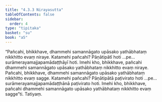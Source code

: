 ```yaml
---
title: "4.3.3 Nirayasutta"
tableOfContents: false
sidebar:
  order: 4
type: "tipitaka"
basket: "su"
book: "a5"
---
```



<DynamicBreadcrumb />

<Division number="173" book="a5" bookNo="16" page="179">

<Paragraph number="1004" book="a5">
“Pañcahi, bhikkhave, dhammehi samannāgato upāsako yathābhataṃ nikkhitto evaṃ niraye. Katamehi pañcahi? Pāṇātipātī hoti …pe…  surāmerayamajjapamādaṭṭhāyī hoti. Imehi kho, bhikkhave, pañcahi dhammehi samannāgato upāsako yathābhataṃ nikkhitto evaṃ niraye.
</Paragraph>

<Paragraph number="1005" book="a5">
Pañcahi, bhikkhave, dhammehi samannāgato upāsako yathābhataṃ nikkhitto evaṃ sagge. Katamehi pañcahi? Pāṇātipātā paṭivirato hoti …pe…  surāmerayamajjapamādaṭṭhānā paṭivirato hoti. Imehi kho, bhikkhave, pañcahi dhammehi samannāgato upāsako yathābhataṃ nikkhitto evaṃ sagge”ti.

</Paragraph>
</Division>

<Paragraph number="1006" type="center" book="a5">
Tatiyaṃ.
</Paragraph>